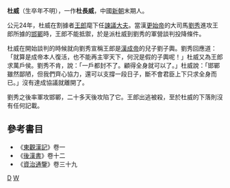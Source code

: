 
{{no footnotes|time=2014-12-19}}
'''杜威'''（生卒年不明），一作'''杜長威'''，中國[[新朝|新朝]]末期人。

公元24年，杜威在割據者[[王郎|王郎]]麾下任[[諫議大夫|諫議大夫]]。當漢[[更始帝|更始帝]]的大司馬[[劉秀|劉秀]]進攻王郎所據的[[邯鄲|邯鄲]]時，王郎不能抵禦，於是派杜威到劉秀的軍營談判投降條件。

杜威在開始談判的時候就向劉秀宣稱王郎是[[漢成帝|漢成帝]]的兒子劉子輿。劉秀回應道：「就算是成帝本人復活，也不能再主宰天下，何況是假的子輿呢！」杜威又為王郎求萬戶侯。劉秀不肯，說：「一戶都封不了。顧得全身就可以了。」杜威說：「邯鄲雖然鄙陋，但我們齊心協力，還可以支撐一段日子，斷不會君臣上下只求全身而已。」沒有達成協議就離開了。

劉秀之後率軍攻邯鄲，二十多天後攻陷了它。王郎出逃被殺，至於杜威的下落則沒有任何記載。

== 參考書目 ==
* 《[[東觀漢記|東觀漢記]]》卷一
* 《[[後漢書|後漢書]]》卷十二
* 《[[資治通鑒|資治通鑒]]》卷三十九

{{汉朝人小作品|D}}
[[Category:新朝民變領袖|D]]
[[Category:杜姓|W]]